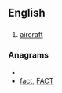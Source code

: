 ==English==

==={{abbreviation}}===
{{infl|en|abbreviation}}

# [[aircraft]]

===Anagrams===
* {{alphagram|acft}}
* [[fact#English|fact]], [[FACT#English|FACT]]